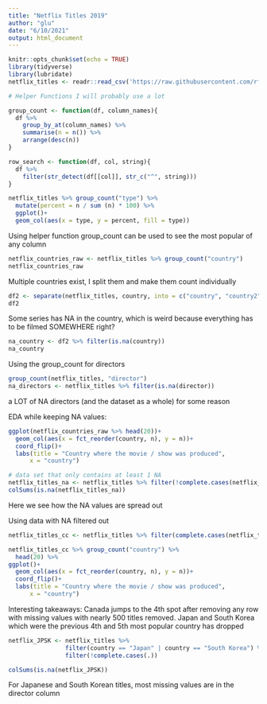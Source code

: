 ```yaml
---
title: "Netflix Titles 2019"
author: "glu"
date: "6/10/2021"
output: html_document
---
```


```r
knitr::opts_chunk$set(echo = TRUE)
library(tidyverse)
library(lubridate)
netflix_titles <- readr::read_csv('https://raw.githubusercontent.com/rfordatascience/tidytuesday/master/data/2021/2021-04-20/netflix_titles.csv')
```

```r
# Helper Functions I will probably use a lot

group_count <- function(df, column_names){
  df %>% 
    group_by_at(column_names) %>% 
    summarise(n = n()) %>% 
    arrange(desc(n))
}

row_search <- function(df, col, string){
  df %>% 
    filter(str_detect(df[[col]], str_c("^", string)))
}
```

```r
netflix_titles %>% group_count("type") %>% 
  mutate(percent = n / sum (n) * 100) %>% 
  ggplot()+
  geom_col(aes(x = type, y = percent, fill = type))
```

Using helper function group_count can be used to see the most popular of any column

```r
netflix_countries_raw <- netflix_titles %>% group_count("country")
netflix_countries_raw
```

Multiple countries exist, I split them and make them count individually

```r
df2 <- separate(netflix_titles, country, into = c("country", "country2"), sep = ", ") 
df2
```

Some series has NA in the country, which is weird because everything has to be filmed SOMEWHERE right?

```r
na_country <- df2 %>% filter(is.na(country))
na_country
```

Using the group_count for directors
```r
group_count(netflix_titles, "director")
na_directors <- netflix_titles %>% filter(is.na(director))
```

a LOT of NA directors (and the dataset as a whole) for some reason

EDA while keeping NA values:
```r
ggplot(netflix_countries_raw %>% head(20))+
  geom_col(aes(x = fct_reorder(country, n), y = n))+
  coord_flip()+
  labs(title = "Country where the movie / show was produced",
      x = "country")
```

```r
# data set that only contains at least 1 NA
netflix_titles_na <- netflix_titles %>% filter(!complete.cases(netflix_titles))
colSums(is.na(netflix_titles_na))
```

Here we see how the NA values are spread out


Using data with NA filtered out
```r
netflix_titles_cc <- netflix_titles %>% filter(complete.cases(netflix_titles))

netflix_titles_cc %>% group_count("country") %>%
  head(20) %>% 
ggplot()+
  geom_col(aes(x = fct_reorder(country, n), y = n))+
  coord_flip()+
  labs(title = "Country where the movie / show was produced",
      x = "country")
```

Interesting takeaways:
Canada jumps to the 4th spot after removing any row with missing values with nearly 500 titles removed. 
Japan and South Korea which were the previous 4th and 5th most popular country has dropped

```r
netflix_JPSK <- netflix_titles %>% 
                filter(country == "Japan" | country == "South Korea") %>% 
                filter(!complete.cases(.))

colSums(is.na(netflix_JPSK))
```

For Japanese and South Korean titles, most missing values are in the director column